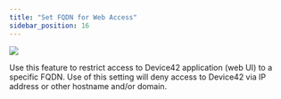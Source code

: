 ```yaml
---
title: "Set FQDN for Web Access"
sidebar_position: 16
---
```


![](/assets/images/set-fqdn.png)

Use this feature to restrict access to Device42 application (web UI) to a specific FQDN. Use of this setting will deny access to Device42 via IP address or other hostname and/or domain.
